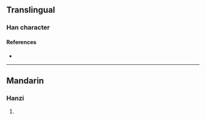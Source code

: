 {{character info/new}}
==Translingual==

===Han character===
{{Han char|rn=86|rad=火|as=09|sn=13|four=|canj=FPPA|ids=⿰火皆}}

====References====
* {{Han ref|kx=0678.161|dkj=19244|hdz=32216.100|uh=716F|ud=29039}}

----

==Mandarin==

===Hanzi===
{{cmn-hanzi|pin=[[j]] (jie)|wg=chi<sup>e</sup>}}

# {{defn|lang=cmn|sort=火09}}